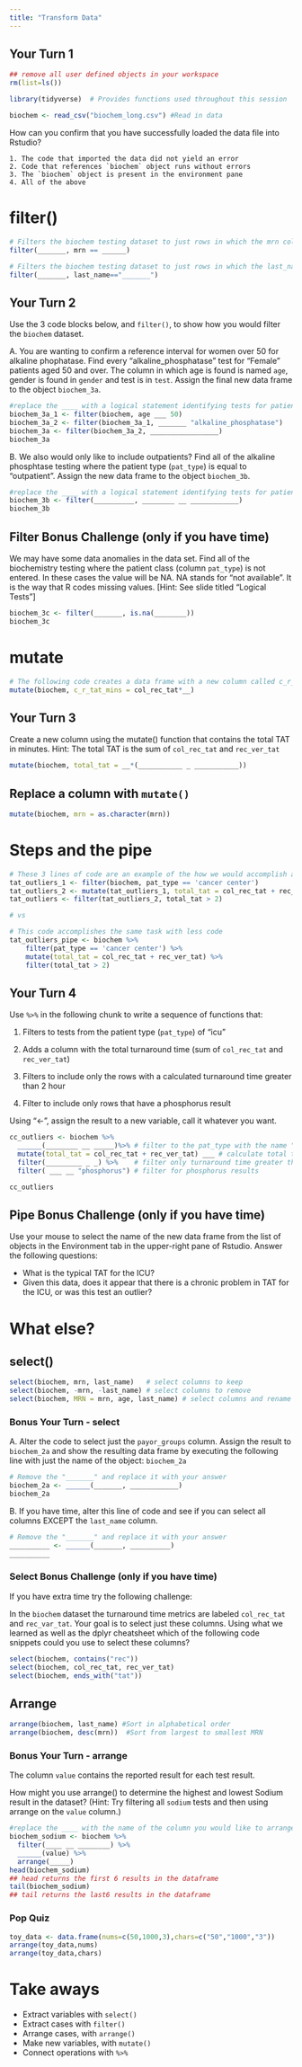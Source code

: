 ```yaml
---
title: "Transform Data"
---
```


## Your Turn 1

```r
## remove all user defined objects in your workspace
rm(list=ls())

library(tidyverse)  # Provides functions used throughout this session

biochem <- read_csv("biochem_long.csv") #Read in data
```

How can you confirm that you have successfully loaded the data file into Rstudio?

```         
1. The code that imported the data did not yield an error
2. Code that references `biochem` object runs without errors
3. The `biochem` object is present in the environment pane
4. All of the above
```

# filter()

```r
# Filters the biochem testing dataset to just rows in which the mrn column is equal to 111900
filter(_______, mrn == ______)
```

```r
# Filters the biochem testing dataset to just rows in which the last_name column is equal to "maxwell"
filter(_______, last_name=="_______")
```

## Your Turn 2

Use the 3 code blocks below, and `filter()`, to show how you would filter the `biochem` dataset.

A. You are wanting to confirm a reference interval for women over 50 for alkaline phophatase. Find every "alkaline_phosphatase" test for "Female" patients aged 50 and over. The column in which age is found is named `age`, gender is found in `gender` and test is in `test`. Assign the final new data frame to the object `biochem_3a`.

```r
#replace the ____ with a logical statement identifying tests for patients greater than 50
biochem_3a_1 <- filter(biochem, age ___ 50) 
biochem_3a_2 <- filter(biochem_3a_1, _______ "alkaline_phosphatase")
biochem_3a <- filter(biochem_3a_2, _________________)
biochem_3a
```

B. We also would only like to include outpatients? Find all of the alkaline phosphtase testing where the patient type (`pat_type`) is equal to "outpatient". Assign the new data frame to the object `biochem_3b`.

```r
#replace the ____ with a logical statement identifying tests for patients with demo_group equal to "client"
biochem_3b <- filter(__________, ________ __ ____________)
biochem_3b
```

## Filter Bonus Challenge (only if you have time)

We may have some data anomalies in the data set. Find all of the biochemistry testing where the patient class (column `pat_type`) is not entered. In these cases the value will be NA. NA stands for "not available". It is the way that R codes missing values. [Hint: See slide titled "Logical Tests"]

```r
biochem_3c <- filter(_______, is.na(________))
biochem_3c
```

# mutate

```r
# The following code creates a data frame with a new column called c_r_tat_mins which contains the collect to receive TAT quantified in minutes.
mutate(biochem, c_r_tat_mins = col_rec_tat*__)
```

## Your Turn 3

Create a new column using the mutate() function that contains the total TAT in minutes. Hint: The total TAT is the sum of `col_rec_tat` and `rec_ver_tat`

```r
mutate(biochem, total_tat = __*(___________ _ ___________)) 
```

## Replace a column with `mutate()`

```r
mutate(biochem, mrn = as.character(mrn))
```

# Steps and the pipe

```r
# These 3 lines of code are an example of the how we would accomplish a multi-step analysis based on what we've learned so far. 
tat_outliers_1 <- filter(biochem, pat_type == 'cancer center')
tat_outliers_2 <- mutate(tat_outliers_1, total_tat = col_rec_tat + rec_ver_tat)
tat_outliers <- filter(tat_outliers_2, total_tat > 2)

# vs

# This code accomplishes the same task with less code
tat_outliers_pipe <- biochem %>% 
	filter(pat_type == 'cancer center') %>% 
	mutate(total_tat = col_rec_tat + rec_ver_tat) %>%   
	filter(total_tat > 2)

```

## Your Turn 4

Use `%>%` in the following chunk to write a sequence of functions that:

1.  Filters to tests from the patient type (`pat_type`) of "icu"

2.  Adds a column with the total turnaround time (sum of `col_rec_tat` and `rec_ver_tat`)

3.  Filters to include only the rows with a calculated turnaround time greater than 2 hour

4. Filter to include only rows that have a phosphorus result

Using "\<-", assign the result to a new variable, call it whatever you want.

```r
cc_outliers <- biochem %>% 
  ______(________ __ _____)%>% # filter to the pat_type with the name "icu"
  mutate(total_tat = col_rec_tat + rec_ver_tat) ___ # calculate total turnaround time
  filter(_________ _ _) %>%    # filter only turnaround time greater than 2 hours
  filter( ___ __ "phosphorus") # filter for phosphorus results

cc_outliers
```

## Pipe Bonus Challenge (only if you have time)

Use your mouse to select the name of the new data frame from the list of objects in the Environment tab in the upper-right pane of Rstudio. Answer the following questions:

-   What is the typical TAT for the ICU?
-   Given this data, does it appear that there is a chronic problem in TAT for the ICU, or was this test an outlier?

# What else?

## select()

```r
select(biochem, mrn, last_name)   # select columns to keep
select(biochem, -mrn, -last_name) # select columns to remove 
select(biochem, MRN = mrn, age, last_name) # select columns and rename one
```

### Bonus Your Turn - select

A. Alter the code to select just the `payor_groups` column. Assign the result to `biochem_2a` and show the resulting data frame by executing the following line with just the name of the object: `biochem_2a`

```r
# Remove the "_______" and replace it with your answer
biochem_2a <- ______(_______, ____________)
biochem_2a
```

B. If you have time, alter this line of code and see if you can select all columns EXCEPT the `last_name` column.

```r
# Remove the "_______" and replace it with your answer
__________ <- ______(_______, __________)
__________
```

### Select Bonus Challenge (only if you have time)

If you have extra time try the following challenge:

In the `biochem` dataset the turnaround time metrics are labeled `col_rec_tat` and `rec_var_tat`. Your goal is to select just these columns. Using what we learned as well as the dplyr cheatsheet which of the following code snippets could you use to select these columns?

```r
select(biochem, contains("rec"))
select(biochem, col_rec_tat, rec_ver_tat)
select(biochem, ends_with("tat"))

```

## Arrange

```r
arrange(biochem, last_name) #Sort in alphabetical order
arrange(biochem, desc(mrn))  #Sort from largest to smallest MRN
```

### Bonus Your Turn - arrange

The column `value` contains the reported result for each test result.

How might you use arrange() to determine the highest and lowest Sodium result in the dataset? (Hint: Try filtering all `sodium` tests and then using arrange on the `value` column.)

```r
#replace the ____ with the name of the column you would like to arrange the dataframe by.
biochem_sodium <- biochem %>%
  filter(____ __ ________) %>%
  ______(value) %>%
  arrange(_____) 
head(biochem_sodium)
## head returns the first 6 results in the dataframe
tail(biochem_sodium)
## tail returns the last6 results in the dataframe
```

### Pop Quiz

```r
toy_data <- data.frame(nums=c(50,1000,3),chars=c("50","1000","3"))
arrange(toy_data,nums)
arrange(toy_data,chars)
```

# Take aways

-   Extract variables with `select()`\
-   Extract cases with `filter()`\
-   Arrange cases, with `arrange()`\
-   Make new variables, with `mutate()`\
-   Connect operations with `%>%`
